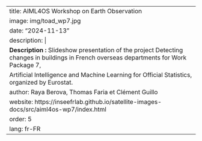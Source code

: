 ---
title: AIML4OS Workshop on Earth Observation
image: img/toad_wp7.jpg
date: "2024-11-13"
description: |
  <b>Description :</b> Slideshow presentation of the project Detecting changes in buildings in French overseas departments for Work Package 7,
  Artificial Intelligence and Machine Learning for Official Statistics, organized by Eurostat.
author: Raya Berova, Thomas Faria et Clément Guillo
website: https://inseefrlab.github.io/satellite-images-docs/src/aiml4os-wp7/index.html
order: 5
lang: fr-FR
---